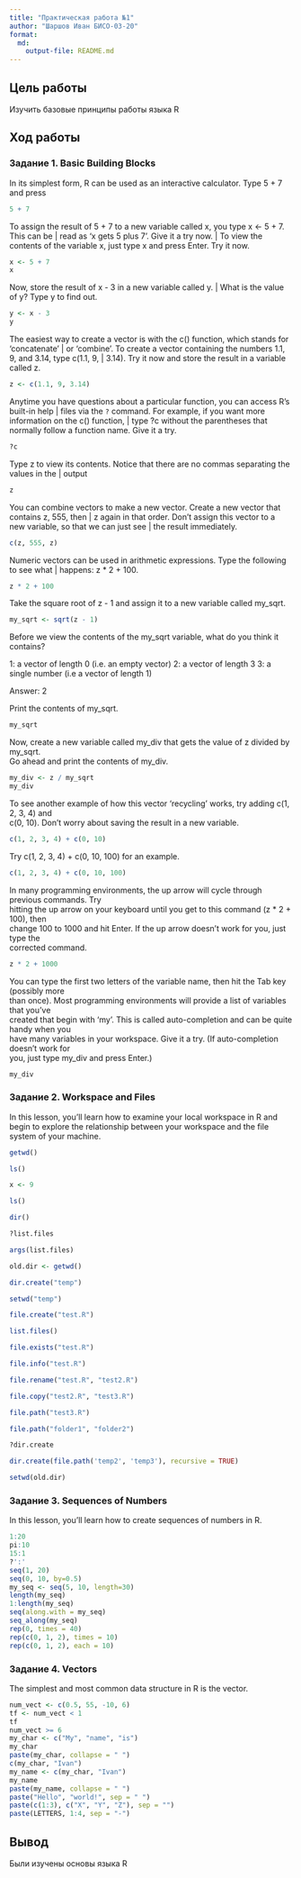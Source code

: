```yaml
---
title: "Практическая работа №1"
author: "Шаршов Иван БИСО-03-20"
format: 
  md:
    output-file: README.md
---
```


## Цель работы

Изучить базовые принципы работы языка R

## Ход работы

### Задание 1. Basic Building Blocks

| In its simplest form, R can be used as an interactive calculator. Type 5 + 7 and press

```r
5 + 7
```

To assign the result of 5 + 7 to a new variable called x, you type x \<- 5 + 7. This can be \| read as 'x gets 5 plus 7'. Give it a try now. \| To view the contents of the variable x, just type x and press Enter. Try it now.

```r
x <- 5 + 7
x
```

| Now, store the result of x - 3 in a new variable called y. \| What is the value of y? Type y to find out.

```r
y <- x - 3
y
```

The easiest way to create a vector is with the c() function, which stands for 'concatenate' \| or 'combine'. To create a vector containing the numbers 1.1, 9, and 3.14, type c(1.1, 9, \| 3.14). Try it now and store the result in a variable called z.

```r
z <- c(1.1, 9, 3.14)
```

Anytime you have questions about a particular function, you can access R's built-in help \| files via the `?` command. For example, if you want more information on the c() function, \| type ?c without the parentheses that normally follow a function name. Give it a try.

```r
?c
```

Type z to view its contents. Notice that there are no commas separating the values in the \| output

```r
z
```

You can combine vectors to make a new vector. Create a new vector that contains z, 555, then \| z again in that order. Don't assign this vector to a new variable, so that we can just see \| the result immediately.

```r
c(z, 555, z)
```

Numeric vectors can be used in arithmetic expressions. Type the following to see what \| happens: z \* 2 + 100.

```r
z * 2 + 100
```

| Take the square root of z - 1 and assign it to a new variable called my_sqrt.

```r
my_sqrt <- sqrt(z - 1)
```

| Before we view the contents of the my_sqrt variable, what do you think it contains?

1: a vector of length 0 (i.e. an empty vector) 2: a vector of length 3 3: a single number (i.e a vector of length 1)

Answer: 2

| Print the contents of my_sqrt.

```r
my_sqrt
```

| Now, create a new variable called my_div that gets the value of z divided by my_sqrt.
| Go ahead and print the contents of my_div.

```r
my_div <- z / my_sqrt
my_div
```

| To see another example of how this vector 'recycling' works, try adding c(1, 2, 3, 4) and
| c(0, 10). Don't worry about saving the result in a new variable.

```r
c(1, 2, 3, 4) + c(0, 10)
```

| Try c(1, 2, 3, 4) + c(0, 10, 100) for an example.

```r
c(1, 2, 3, 4) + c(0, 10, 100)
```

| In many programming environments, the up arrow will cycle through previous commands. Try
| hitting the up arrow on your keyboard until you get to this command (z \* 2 + 100), then
| change 100 to 1000 and hit Enter. If the up arrow doesn't work for you, just type the
| corrected command.

```r
z * 2 + 1000
```

| You can type the first two letters of the variable name, then hit the Tab key (possibly more
| than once). Most programming environments will provide a list of variables that you've
| created that begin with 'my'. This is called auto-completion and can be quite handy when you
| have many variables in your workspace. Give it a try. (If auto-completion doesn't work for
| you, just type my_div and press Enter.)

```r
my_div
```

### Задание 2. Workspace and Files

In this lesson, you'll learn how to examine your local workspace in R and begin to explore the relationship between your workspace and the file system of your machine.

```r
getwd()

ls()

x <- 9

ls()

dir()

?list.files

args(list.files)

old.dir <- getwd()

dir.create("temp")

setwd("temp")

file.create("test.R")

list.files()

file.exists("test.R")

file.info("test.R")

file.rename("test.R", "test2.R")

file.copy("test2.R", "test3.R")

file.path("test3.R")

file.path("folder1", "folder2")

?dir.create

dir.create(file.path('temp2', 'temp3'), recursive = TRUE)

setwd(old.dir)

```

### Задание 3. Sequences of Numbers

In this lesson, you'll learn how to create sequences of numbers in R.

```r
1:20
pi:10
15:1
?':'
seq(1, 20)
seq(0, 10, by=0.5)
my_seq <- seq(5, 10, length=30)
length(my_seq)
1:length(my_seq)
seq(along.with = my_seq)
seq_along(my_seq)
rep(0, times = 40)
rep(c(0, 1, 2), times = 10)
rep(c(0, 1, 2), each = 10)

```

### Задание 4. Vectors

The simplest and most common data structure in R is the vector.

```r
num_vect <- c(0.5, 55, -10, 6)
tf <- num_vect < 1
tf
num_vect >= 6
my_char <- c("My", "name", "is")
my_char
paste(my_char, collapse = " ")
c(my_char, "Ivan")
my_name <- c(my_char, "Ivan")
my_name
paste(my_name, collapse = " ")
paste("Hello", "world!", sep = " ")
paste(c(1:3), c("X", "Y", "Z"), sep = "")
paste(LETTERS, 1:4, sep = "-")
```

## Вывод
Были изучены основы языка R
